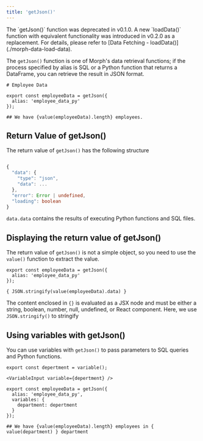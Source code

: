 ```yaml
---
title: 'getJson()'
---
```


<Warning>
  The `getJson()` function was deprecated in v0.1.0. A new `loadData()` function with equivalent functionality was introduced in v0.2.0 as a replacement.  
  For details, please refer to [Data Fetching - loadData()](./morph-data-load-data).
</Warning>


The `getJson()` function is one of Morph's data retrieval functions; if the process specified by alias is SQL or a Python function that returns a DataFrame, you can retrieve the result in JSON format.

```tsx index.mdx
# Employee Data

export const employeeData = getJson({
  alias: 'employee_data_py'
});

## We have {value(employeeData).length} employees.
```

## Return Value of getJson()

The return value of `getJson()` has the following structure


```typescript response

{
  "data": {
    "type": "json",
    "data": ...
  },
  "error": Error | undefined,
  "loading": boolean
}

```

`data.data` contains the results of executing Python functions and SQL files.

## Displaying the return value of getJson()

The return value of `getJson()` is not a simple object, so you need to use the `value()` function to extract the value.

```tsx index.mdx
export const employeeData = getJson({
  alias: 'employee_data_py'
});

{ JSON.stringify(value(employeeData).data) }
```

<Note>The content enclosed in `{}` is evaluated as a JSX node and must be either a string, boolean, number, null, undefined, or React component. Here, we use `JSON.stringify()` to stringify</Note>


## Using variables with getJson()

You can use variables with `getJson()` to pass parameters to SQL queries and Python functions.

```tsx index.mdx
export const depertment = variable();

<VariableInput variable={depertment} />

export const employeeData = getJson({
  alias: 'employee_data_py',
  variables: {
    department: depertment
  }
});

## We have {value(employeeData).length} employees in { value(department) } department
```



